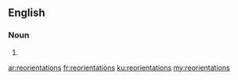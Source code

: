 {{also|réorientations}}
==English==

===Noun===
{{head|en|noun plural form}}

# {{plural of|reorientation|lang=en}}

[[ar:reorientations]]
[[fr:reorientations]]
[[ku:reorientations]]
[[my:reorientations]]